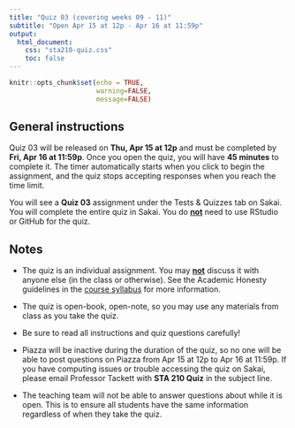 ```yaml
---
title: "Quiz 03 (covering weeks 09 - 11)"
subtitle: "Open Apr 15 at 12p - Apr 16 at 11:59p"
output: 
  html_document:
    css: "sta210-quiz.css"
    toc: false
---
```


```r
knitr::opts_chunk$set(echo = TRUE,
                      warning=FALSE,
                      message=FALSE)
```

## General instructions

Quiz 03 will be released on **Thu, Apr 15 at 12p** and must be completed by **Fri, Apr 16 at 11:59p**. Once you open the quiz, you will have **45 minutes** to complete it. The timer automatically starts when you click to begin the assignment, and the quiz stops accepting responses when you reach the time limit.

You will see a **Quiz 03** assignment under the Tests & Quizzes tab on Sakai. You will complete the entire quiz in Sakai. You do **<u>not</u>** need to use RStudio or GitHub for the quiz.

## Notes

- The quiz is an individual assignment. You may **<u>not</u>** discuss it with anyone else (in the class or otherwise). See the Academic Honesty guidelines in the [course syllabus](https://sta210-sp21.netlify.app/syllabus/#academic-conduct) for more information.

- The quiz is open-book, open-note, so you may use any materials from class as you take the quiz. 

- Be sure to read all instructions and quiz questions carefully!

- Piazza will be inactive during the duration of the quiz, so no one will be able to post questions on Piazza from Apr 15 at 12p to Apr 16 at 11:59p. If you have computing issues or trouble accessing the quiz on Sakai, please email Professor Tackett with **STA 210 Quiz** in the subject line. 

- The teaching team will not be able to answer questions about while it is open. This is to ensure all students have the same information regardless of when they take the quiz. 


